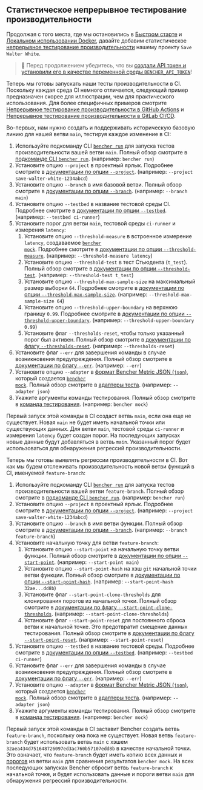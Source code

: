 
## Статистическое непрерывное тестирование производительности

Продолжая с того места, где мы остановились в
[Быстром старте][quick start] и [Локальном использовании Docker][docker self-hosted],
давайте добавим статистическое [непрерывное тестирование производительности][continuous benchmarking] нашему проекту `Save Walter White`.

> 🐰 Перед продолжением убедитесь, что вы
> [создали API токен и установили его в качестве переменной среды `BENCHER_API_TOKEN`][create an api token]!

[quick start]: /ru/docs/tutorial/quick-start/
[docker self-hosted]: /ru/docs/tutorial/docker/
[continuous benchmarking]: /ru/docs/explanation/continuous-benchmarking/
[create an api token]: /ru/docs/tutorial/quick-start/#create-an-api-token

Теперь мы готовы запускать наши тесты производительности в CI.
Поскольку каждая среда CI немного отличается,
следующий пример предназначен скорее для иллюстрации, чем для практического использования.
Для более специфичных примеров смотрите [Непрерывное тестирование производительности в GitHub Actions][github actions]
и [Непрерывное тестирование производительности в GitLab CI/CD][gitlab ci/cd].

[github actions]: /ru/docs/how-to/github-actions/
[gitlab ci/cd]: /ru/docs/how-to/gitlab-ci-cd/

Во-первых, нам нужно создать и поддерживать историческую базовую линию для нашей ветви `main`, тестируя каждое изменение в CI:

<RunMainStatistical />

1. Используйте подкоманду CLI <code><a href="/ru/docs/explanation/bencher-run/">bencher run</a></code>
   для запуска тестов производительности вашей ветви `main`.
   Полный обзор смотрите в [подкоманде CLI `bencher run`][bencher run].
   (например: `bencher run`)
2. Установите опцию `--project` в проектный ярлык.
   Подробнее смотрите в [документации по опции `--project`][project option].
   (например: `--project save-walter-white-1234abcd`)
3. Установите опцию `--branch` в имя базовой ветви.
   Полный обзор смотрите в [документации по опции `--branch`][branch option].
   (например: `--branch main`)
4. Установите опцию `--testbed` в название тестовой среды CI.
   Подробнее смотрите в [документации по опции `--testbed`][testbed option].
   (например: `--testbed ci-runner`)
5. Установите порог для ветви `main`, тестовой среды `ci-runner` и измерения `latency`:
   1. Установите опцию `--threshold-measure` в встроенное измерение `latency`, создаваемое <code><a href="/ru/docs/reference/bencher-metric-format/#bencher-mock">bencher mock</a></code>.
   Подробнее смотрите в [документации по опции `--threshold-measure`][threshold measure option].
   (например: `--threshold-measure latency`)
   2. Установите опцию `--threshold-test` в тест Стьюдента (`t_test`).
   Полный обзор смотрите в [документации по опции `--threshold-test`][threshold test option].
   (например: `--threshold-test t_test`)
   3. Установите опцию `--threshold-max-sample-size` на максимальный размер выборки `64`.
   Подробнее смотрите в [документации по опции `--threshold-max-sample-size`][threshold max sample size].
   (например: `--threshold-max-sample-size 64`)
   4. Установите опцию `--threshold-upper-boundary` на верхнюю границу `0.99`.
   Подробнее смотрите в [документации по опции `--threshold-upper-boundary`][threshold upper boundary].
   (например: `--threshold-upper-boundary 0.99`)
   5. Установите флаг `--thresholds-reset`, чтобы только указанный порог был активен.
   Полный обзор смотрите в [документации по флагу `--thresholds-reset`][thresholds reset].
   (например: `--thresholds-reset`)
6. Установите флаг `--err` для завершения команды в случае возникновения предупреждения.
   Полный обзор смотрите в [документации по флагу `--err`][alert err].
   (например: `--err`)
7. Установите опцию `--adapter` в [формат Bencher Metric JSON (`json`)][bmf], который создается <code><a href="/ru/docs/reference/bencher-metric-format/#bencher-mock">bencher mock</a></code>.
   Полный обзор смотрите в [адаптеры теста][adapter json].
   (например: `--adapter json`)
8. Укажите аргументы команды тестирования.
   Полный обзор смотрите в [команда тестирования][command argument].
   (например: `bencher mock`)

Первый запуск этой команды в CI создаст ветвь `main`, если она еще не существует.
Новая `main` не будет иметь начальной точки или существующих данных.
Для ветви `main`, тестовой среды `ci-runner` и измерения `latency` будет создан порог.
На последующих запусках новые данные будут добавляться в ветвь `main`.
Указанный порог будет использоваться для обнаружения регрессий производительности.

[bencher run]: /ru/docs/explanation/bencher-run/
[project option]: /ru/docs/explanation/bencher-run/#--project-project
[branch option]: /ru/docs/explanation/branch-selection/#--branch-branch
[testbed option]: /ru/docs/explanation/bencher-run/#--testbed-testbed
[threshold measure option]: /ru/docs/explanation/thresholds/#--threshold-measure-measure
[threshold test option]: /ru/docs/explanation/thresholds/#--threshold-test-test
[threshold max sample size]: /ru/docs/explanation/thresholds/#--threshold-max-sample-size-size
[threshold upper boundary]: /ru/docs/explanation/thresholds/#--threshold-upper-boundary-boundary
[thresholds reset]: /ru/docs/explanation/thresholds/#--thresholds-reset
[alert err]: /ru/docs/explanation/thresholds/#--err
[bmf]: /ru/docs/reference/bencher-metric-format/
[adapter json]: /ru/docs/explanation/adapters/#-json
[command argument]: /ru/docs/explanation/bencher-run/#benchmark-command

Теперь мы готовы выявлять регрессии производительности в CI.
Вот как мы будем отслеживать производительность новой ветви функций в CI, именуемой `feature-branch`:

<RunFeatureStatistical />

1. Используйте подкоманду CLI <code><a href="/ru/docs/explanation/bencher-run/">bencher run</a></code>
   для запуска тестов производительности вашей ветви `feature-branch`.
   Полный обзор смотрите в [подкоманде CLI `bencher run`][bencher run].
   (например: `bencher run`)
2. Установите опцию `--project` в проектный ярлык.
   Подробнее смотрите в [документации по опции `--project`][project option].
   (например: `--project save-walter-white-1234abcd`)
3. Установите опцию `--branch` в имя ветви функции.
   Полный обзор смотрите в [документации по опции `--branch`][branch option].
   (например: `--branch feature-branch`)
4. Установите начальную точку для ветви `feature-branch`:
   1. Установите опцию `--start-point` на начальную точку ветви функции.
   Полный обзор смотрите в [документации по опции `--start-point`][start point].
   (например: `--start-point main`)
   2. Установите опцию `--start-point-hash` на хэш `git` начальной точки ветви функции.
   Полный обзор смотрите в [документации по опции `--start-point-hash`][start point hash].
   (например: `--start-point-hash 32ae...dd8b`)
   3. Установите флаг `--start-point-clone-thresholds` для клонирования порогов из начальной точки.
   Полный обзор смотрите в [документации по флагу `--start-point-clone-thresholds`][start point clone thresholds].
   (например: `--start-point-clone-thresholds`)
   4. Установите флаг `--start-point-reset` для постоянного сброса ветви к начальной точке.
   Это предотвратит смещение данных тестирования.
   Полный обзор смотрите в [документации по флагу `--start-point-reset`][start point reset].
   (например: `--start-point-reset`)
5. Установите опцию `--testbed` в название тестовой среды.
   Подробнее смотрите в [документации по опции `--testbed`][testbed option].
   (например: `--testbed ci-runner`)
6. Установите флаг `--err` для завершения команды в случае возникновения предупреждения.
   Полный обзор смотрите в [документации по флагу `--err`][alert err].
   (например: `--err`)
7. Установите опцию `--adapter` в [формат Bencher Metric JSON (`json`)][bmf], который создается <code><a href="/ru/docs/reference/bencher-metric-format/#bencher-mock">bencher mock</a></code>.
   Полный обзор смотрите в [адаптеры теста][adapter json].
   (например: `--adapter json`)
8. Укажите аргументы команды тестирования.
   Полный обзор смотрите в [команда тестирования][command argument].
   (например: `bencher mock`)

Первый запуск этой команды в CI заставит Bencher создать ветвь `feature-branch`, поскольку она пока не существует.
Новая ветвь `feature-branch` будет использовать ветвь `main`
с хэшем `32aea434d751648726097ed3ac760b57107edd8b` в качестве начальной точки.
Это означает, что `feature-branch` будет иметь копию всех данных и [порогов][thresholds]
из ветви `main` для сравнения результатов `bencher mock`.
На всех последующих запусках Bencher сбросит ветвь `feature-branch` к начальной точке,
и будет использовать данные и пороги ветви `main` для обнаружения регрессий производительности.

[start point]: /ru/docs/explanation/branch-selection/#--start-point-branch
[start point hash]: /ru/docs/explanation/branch-selection/#--start-point-hash-hash
[start point clone thresholds]: /ru/docs/explanation/branch-selection/#--start-point-clone-thresholds
[start point reset]: /ru/docs/explanation/branch-selection/#--start-point-reset
[thresholds]: /ru/docs/explanation/thresholds/